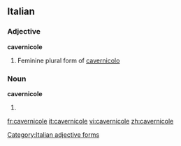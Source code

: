 ==Italian==

===Adjective===
'''cavernicole''' {{f}}

# Feminine plural form of [[cavernicolo]]

===Noun===
'''cavernicole''' {{f}}
# {{plural of|[[cavernicola]]|lang=it}}

[[Category:Italian adjective forms]]

[[fr:cavernicole]]
[[it:cavernicole]]
[[vi:cavernicole]]
[[zh:cavernicole]]